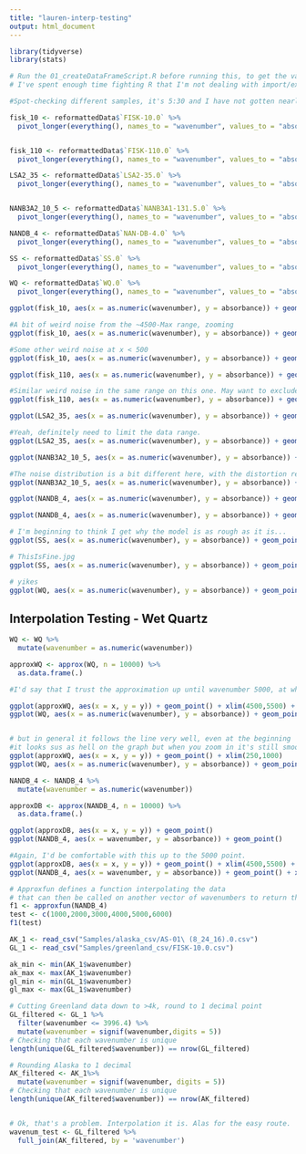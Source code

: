 ```yaml
---
title: "lauren-interp-testing"
output: html_document
---
```


```r
library(tidyverse)
library(stats)
```


```r
# Run the 01_createDataFrameScript.R before running this, to get the variables into the environment. 
# I've spent enough time fighting R that I'm not dealing with import/export right now.

#Spot-checking different samples, it's 5:30 and I have not gotten nearly enough sleep to run all 28 right now.

fisk_10 <- reformattedData$`FISK-10.0` %>%
  pivot_longer(everything(), names_to = "wavenumber", values_to = "absorbance")


fisk_110 <- reformattedData$`FISK-110.0` %>%
  pivot_longer(everything(), names_to = "wavenumber", values_to = "absorbance")

LSA2_35 <- reformattedData$`LSA2-35.0` %>%
  pivot_longer(everything(), names_to = "wavenumber", values_to = "absorbance")


NANB3A2_10_5 <- reformattedData$`NANB3A1-131.5.0` %>%
  pivot_longer(everything(), names_to = "wavenumber", values_to = "absorbance")

NANDB_4 <- reformattedData$`NAN-DB-4.0` %>%
  pivot_longer(everything(), names_to = "wavenumber", values_to = "absorbance")

SS <- reformattedData$`SS.0` %>%
  pivot_longer(everything(), names_to = "wavenumber", values_to = "absorbance")

WQ <- reformattedData$`WQ.0` %>%
  pivot_longer(everything(), names_to = "wavenumber", values_to = "absorbance")
```


```r
ggplot(fisk_10, aes(x = as.numeric(wavenumber), y = absorbance)) + geom_point()

#A bit of weird noise from the ~4500-Max range, zooming
ggplot(fisk_10, aes(x = as.numeric(wavenumber), y = absorbance)) + geom_point() + xlim(6000,8000) + ylim(0.0,0.05)

#Some other weird noise at x < 500
ggplot(fisk_10, aes(x = as.numeric(wavenumber), y = absorbance)) + geom_point() + xlim(0,2000)

```


```r
ggplot(fisk_110, aes(x = as.numeric(wavenumber), y = absorbance)) + geom_point()

#Similar weird noise in the same range on this one. May want to exclude these ranges, definitely not suitable for interpolation here.
ggplot(fisk_110, aes(x = as.numeric(wavenumber), y = absorbance)) + geom_point() + xlim(6000,8000) + ylim(-.025, 0.01)

```

```r
ggplot(LSA2_35, aes(x = as.numeric(wavenumber), y = absorbance)) + geom_point()

#Yeah, definitely need to limit the data range.
ggplot(LSA2_35, aes(x = as.numeric(wavenumber), y = absorbance)) + geom_point() + xlim(5500,8000) + ylim(-.01,.01)
```

```r
ggplot(NANB3A2_10_5, aes(x = as.numeric(wavenumber), y = absorbance)) + geom_point()

#The noise distribution is a bit different here, with the distortion reaching down into the 4500 range but it being a tighter spread the entire way
ggplot(NANB3A2_10_5, aes(x = as.numeric(wavenumber), y = absorbance)) + geom_point() + xlim(4500,8000) + ylim(-.02,0.02)
```


```r
ggplot(NANDB_4, aes(x = as.numeric(wavenumber), y = absorbance)) + geom_point()

ggplot(NANDB_4, aes(x = as.numeric(wavenumber), y = absorbance)) + geom_point() + xlim(4500,8000) + ylim(-.02,0.02)
```

```r
# I'm beginning to think I get why the model is as rough as it is...
ggplot(SS, aes(x = as.numeric(wavenumber), y = absorbance)) + geom_point()

# ThisIsFine.jpg
ggplot(SS, aes(x = as.numeric(wavenumber), y = absorbance)) + geom_point() + xlim(4000,8000) + ylim(-.045,.025)
```

```r
# yikes
ggplot(WQ, aes(x = as.numeric(wavenumber), y = absorbance)) + geom_point()
```


## Interpolation Testing - Wet Quartz

```r
WQ <- WQ %>%
  mutate(wavenumber = as.numeric(wavenumber))

approxWQ <- approx(WQ, n = 10000) %>%
  as.data.frame(.)

#I'd say that I trust the approximation up until wavenumber 5000, at which point the frame should be cropped.

ggplot(approxWQ, aes(x = x, y = y)) + geom_point() + xlim(4500,5500) + ylim(-.025,.025)
ggplot(WQ, aes(x = as.numeric(wavenumber), y = absorbance)) + geom_point() + xlim(4500,5500) + ylim(-.025,.025)


# but in general it follows the line very well, even at the beginning
#it looks sus as hell on the graph but when you zoom in it's still smooth. I'd put a cautious limit at 400.  
ggplot(approxWQ, aes(x = x, y = y)) + geom_point() + xlim(250,1000) 
ggplot(WQ, aes(x = as.numeric(wavenumber), y = absorbance)) + geom_point() + xlim(250,1000)

```

```r
NANDB_4 <- NANDB_4 %>%
  mutate(wavenumber = as.numeric(wavenumber))

approxDB <- approx(NANDB_4, n = 10000) %>%
  as.data.frame(.)

ggplot(approxDB, aes(x = x, y = y)) + geom_point() 
ggplot(NANDB_4, aes(x = wavenumber, y = absorbance)) + geom_point() 

#Again, I'd be comfortable with this up to the 5000 point. 
ggplot(approxDB, aes(x = x, y = y)) + geom_point() + xlim(4500,5500) + ylim(-.025,.025)
ggplot(NANDB_4, aes(x = wavenumber, y = absorbance)) + geom_point() + xlim(4500,5500) + ylim(-.025,.025)

```

```r
# Approxfun defines a function interpolating the data
# that can then be called on another vector of wavenumbers to return the approximations
f1 <- approxfun(NANDB_4)
test <- c(1000,2000,3000,4000,5000,6000)
f1(test)
```

```r
AK_1 <- read_csv("Samples/alaska_csv/AS-01\ (8_24_16).0.csv")
GL_1 <- read_csv("Samples/greenland_csv/FISK-10.0.csv")

ak_min <- min(AK_1$wavenumber)
ak_max <- max(AK_1$wavenumber)
gl_min <- min(GL_1$wavenumber)
gl_max <- max(GL_1$wavenumber)

# Cutting Greenland data down to >4k, round to 1 decimal point
GL_filtered <- GL_1 %>%
  filter(wavenumber <= 3996.4) %>%
  mutate(wavenumber = signif(wavenumber,digits = 5))
# Checking that each wavenumber is unique
length(unique(GL_filtered$wavenumber)) == nrow(GL_filtered)

# Rounding Alaska to 1 decimal
AK_filtered <- AK_1%>%
  mutate(wavenumber = signif(wavenumber, digits = 5))
# Checking that each wavenumber is unique
length(unique(AK_filtered$wavenumber)) == nrow(AK_filtered)


# Ok, that's a problem. Interpolation it is. Alas for the easy route. 
wavenum_test <- GL_filtered %>%
  full_join(AK_filtered, by = 'wavenumber')
```

